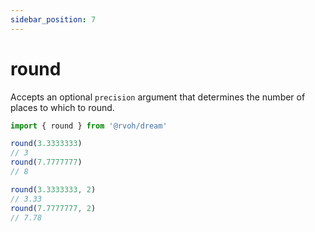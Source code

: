 ```yaml
---
sidebar_position: 7
---
```



# round

Accepts an optional `precision` argument that determines the number of places to which to round.

```ts
import { round } from '@rvoh/dream'

round(3.3333333)
// 3
round(7.7777777)
// 8

round(3.3333333, 2)
// 3.33
round(7.7777777, 2)
// 7.78
```
